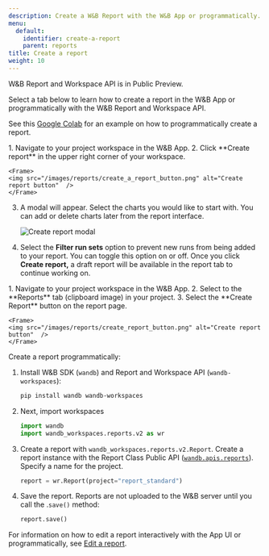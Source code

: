 ```yaml
---
description: Create a W&B Report with the W&B App or programmatically.
menu:
  default:
    identifier: create-a-report
    parent: reports
title: Create a report
weight: 10
---
```


<Note>
W&B Report and Workspace API is in Public Preview.
</Note>

Select a tab below to learn how to create a report in the W&B App or programmatically with the W&B Report and Workspace API.

See this [Google Colab](https://colab.research.google.com/github/wandb/examples/blob/master/colabs/intro/Report_API_Quickstart.ipynb) for an example on how to programmatically create a report.


<Tabs>
<Tab title="W&B App">
1. Navigate to your project workspace in the W&B App.
2. Click **Create report** in the upper right corner of your workspace.

    <Frame>
    <img src="/images/reports/create_a_report_button.png" alt="Create report button"  />
    </Frame>

3. A modal will appear. Select the charts you would like to start with. You can add or delete charts later from the report interface.

    <Frame>
    <img src="/images/reports/create_a_report_modal.png" alt="Create report modal"  />
    </Frame>

4. Select the **Filter run sets** option to prevent new runs from being added to your report. You can toggle this option on or off. Once you click **Create report,** a draft report will be available in the report tab to continue working on.
</Tab>
<Tab title="Report tab">
1. Navigate to your project workspace in the W&B App.
2. Select to the **Reports** tab (clipboard image) in your project.
3. Select the **Create Report** button on the report page. 

    <Frame>
    <img src="/images/reports/create_report_button.png" alt="Create report button"  />
    </Frame>
</Tab>
<Tab title="Report and Workspace API">
Create a report programmatically:

1. Install W&B SDK (`wandb`) and Report and Workspace API (`wandb-workspaces`):
    ```bash
    pip install wandb wandb-workspaces
    ```
2. Next, import workspaces
    ```python
    import wandb
    import wandb_workspaces.reports.v2 as wr
    ```       
3. Create a report with `wandb_workspaces.reports.v2.Report`. Create a report instance with the Report Class Public API ([`wandb.apis.reports`](/ref/python/public-api/api.md#reports)). Specify a name for the project.   
    ```python
    report = wr.Report(project="report_standard")
    ```  

4. Save the report. Reports are not uploaded to the W&B server until you call the .`save()` method:
    ```python
    report.save()
    ```

For information on how to edit a report interactively with the App UI or programmatically, see [Edit a report](/guides/core/reports/edit-a-report).
</Tab>
</Tabs>
